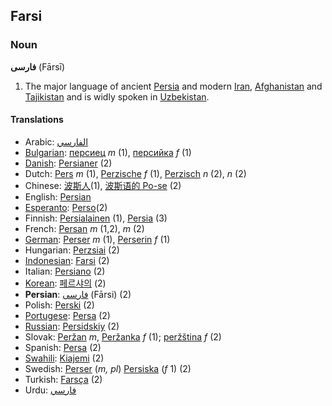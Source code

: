 ==Farsi==
===Noun===
'''فارسی''' (Fārsī)

# The major language of ancient [[Persia]] and modern [[Iran]], [[Afghanistan]] and [[Tajikistan]] and is widly spoken in [[Uzbekistan]].

====Translations====

*Arabic: [[الفارسي]] 
*[[Bulgarian]]: [[персиец]] ''m'' (1), [[персийка]] ''f'' (1)
*[[Danish]]: [[Persianer]] (2)
*Dutch: [[Pers]] ''m'' (1), [[Perzische]] ''f'' (1), [[Perzisch]] ''n'' (2), ''n'' (2)
*Chinese: [[波斯人]](1), [[波斯语的 Po-se]] (2)
*English: [[Persian]]
*[[Esperanto]]: [[Perso]](2)
*Finnish: [[Persialainen]] (1), [[Persia]] (3)
*French: [[Persan]] ''m'' (1,2), ''m'' (2)
*[[German]]: [[Perser]] ''m'' (1), [[Perserin]] ''f'' (1)
*Hungarian:  [[Perzsiai]] (2)
*[[Indonesian]]: [[Farsi]] (2)
*Italian: [[Persiano]] (2)
*[[Korean]]: [[페르샤의]] (2)
*'''Persian''': [[فارسی]] (Fārsi) (2)
*Polish: [[Perski]] (2)
*[[Portugese]]: [[Persa]] (2)
*[[Russian]]: [[Persidskiy]] (2)
*Slovak: [[Peržan#Slovak|Peržan]] ''m'', [[Peržanka]] ''f'' (1); [[peržština]] ''f'' (2)
*Spanish: [[Persa]] (2)
*[[Swahili]]: [[Kiajemi]] (2)
*Swedish: [[Perser]] (''m, pl'') [[Persiska]] (''f'' 1) (2)
*Turkish: [[Farsça]] (2)
*Urdu: [[فارسي]]
